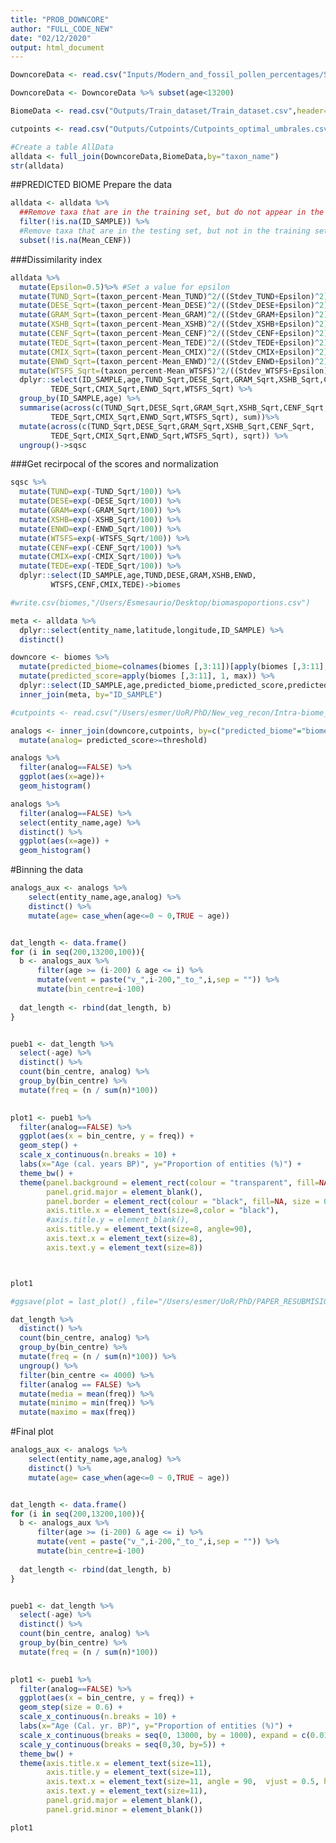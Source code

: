 ```yaml
---
title: "PROB_DOWNCORE"
author: "FULL_CODE_NEW"
date: "02/12/2020"
output: html_document
---
```



```r
DowncoreData <- read.csv("Inputs/Modern_and_fossil_pollen_percentages/SampleData_DOWNCORE.csv",header=TRUE,sep=",")

DowncoreData <- DowncoreData %>% subset(age<13200)

BiomeData <- read.csv("Outputs/Train_dataset/Train_dataset.csv",header=TRUE,sep=",")

cutpoints <- read.csv("Outputs/Cutpoints/Cutpoints_optimal_umbrales.csv") %>% select(biome,threshold)

#Create a table AllData
alldata <- full_join(DowncoreData,BiomeData,by="taxon_name")
str(alldata)
```


##PREDICTED BIOME
Prepare the data
```r
alldata <- alldata %>% 
  ##Remove taxa that are in the training set, but do not appear in the downcore data of the EMBSECBIO region
  filter(!is.na(ID_SAMPLE)) %>% 
  #Remove taxa that are in the testing set, but not in the training set.
  subset(!is.na(Mean_CENF))
```


###Dissimilarity index
```r
alldata %>% 
  mutate(Epsilon=0.5)%>% #Set a value for epsilon
  mutate(TUND_Sqrt=(taxon_percent-Mean_TUND)^2/((Stdev_TUND+Epsilon)^2)) %>% 
  mutate(DESE_Sqrt=(taxon_percent-Mean_DESE)^2/((Stdev_DESE+Epsilon)^2)) %>% 
  mutate(GRAM_Sqrt=(taxon_percent-Mean_GRAM)^2/((Stdev_GRAM+Epsilon)^2)) %>% 
  mutate(XSHB_Sqrt=(taxon_percent-Mean_XSHB)^2/((Stdev_XSHB+Epsilon)^2)) %>% 
  mutate(CENF_Sqrt=(taxon_percent-Mean_CENF)^2/((Stdev_CENF+Epsilon)^2)) %>% 
  mutate(TEDE_Sqrt=(taxon_percent-Mean_TEDE)^2/((Stdev_TEDE+Epsilon)^2)) %>% 
  mutate(CMIX_Sqrt=(taxon_percent-Mean_CMIX)^2/((Stdev_CMIX+Epsilon)^2)) %>% 
  mutate(ENWD_Sqrt=(taxon_percent-Mean_ENWD)^2/((Stdev_ENWD+Epsilon)^2)) %>% 
  mutate(WTSFS_Sqrt=(taxon_percent-Mean_WTSFS)^2/((Stdev_WTSFS+Epsilon)^2)) %>% 
  dplyr::select(ID_SAMPLE,age,TUND_Sqrt,DESE_Sqrt,GRAM_Sqrt,XSHB_Sqrt,CENF_Sqrt,
         TEDE_Sqrt,CMIX_Sqrt,ENWD_Sqrt,WTSFS_Sqrt) %>% 
  group_by(ID_SAMPLE,age) %>% 
  summarise(across(c(TUND_Sqrt,DESE_Sqrt,GRAM_Sqrt,XSHB_Sqrt,CENF_Sqrt,
         TEDE_Sqrt,CMIX_Sqrt,ENWD_Sqrt,WTSFS_Sqrt), sum))%>% 
  mutate(across(c(TUND_Sqrt,DESE_Sqrt,GRAM_Sqrt,XSHB_Sqrt,CENF_Sqrt,
         TEDE_Sqrt,CMIX_Sqrt,ENWD_Sqrt,WTSFS_Sqrt), sqrt)) %>% 
  ungroup()->sqsc
```


###Get recirpocal of the scores and normalization
```r
sqsc %>% 
  mutate(TUND=exp(-TUND_Sqrt/100)) %>% 
  mutate(DESE=exp(-DESE_Sqrt/100)) %>% 
  mutate(GRAM=exp(-GRAM_Sqrt/100)) %>% 
  mutate(XSHB=exp(-XSHB_Sqrt/100)) %>% 
  mutate(ENWD=exp(-ENWD_Sqrt/100)) %>% 
  mutate(WTSFS=exp(-WTSFS_Sqrt/100)) %>% 
  mutate(CENF=exp(-CENF_Sqrt/100)) %>% 
  mutate(CMIX=exp(-CMIX_Sqrt/100)) %>% 
  mutate(TEDE=exp(-TEDE_Sqrt/100)) %>%    
  dplyr::select(ID_SAMPLE,age,TUND,DESE,GRAM,XSHB,ENWD,
         WTSFS,CENF,CMIX,TEDE)->biomes

#write.csv(biomes,"/Users/Esmesaurio/Desktop/biomaspoportions.csv")
```


```r
meta <- alldata %>% 
  dplyr::select(entity_name,latitude,longitude,ID_SAMPLE) %>% 
  distinct()

downcore <- biomes %>% 
  mutate(predicted_biome=colnames(biomes [,3:11])[apply(biomes [,3:11], 1, which.max)]) %>% 
  mutate(predicted_score=apply(biomes [,3:11], 1, max)) %>% 
  dplyr::select(ID_SAMPLE,age,predicted_biome,predicted_score,predicted_score) %>% 
  inner_join(meta, by="ID_SAMPLE")
```

```r

#cutpoints <- read.csv("/Users/esmer/UoR/PhD/New_veg_recon/Intra-biome_variation_method-master/Output/Comparison_matrices_and_metrics_EC4_E_runA/Cutpoints_optimal/Cutpoints_optimal_umbrales.csv") %>% select(biome,threshold)

analogs <- inner_join(downcore,cutpoints, by=c("predicted_biome"="biome")) %>% 
  mutate(analog= predicted_score>=threshold)

analogs %>% 
  filter(analog==FALSE) %>% 
  ggplot(aes(x=age))+
  geom_histogram()

analogs %>% 
  filter(analog==FALSE) %>% 
  select(entity_name,age) %>% 
  distinct() %>% 
  ggplot(aes(x=age)) +
  geom_histogram()
```

#Binning the data
```r
analogs_aux <- analogs %>% 
    select(entity_name,age,analog) %>% 
    distinct() %>% 
    mutate(age= case_when(age<=0 ~ 0,TRUE ~ age))


dat_length <- data.frame()
for (i in seq(200,13200,100)){
  b <- analogs_aux %>% 
      filter(age >= (i-200) & age <= i) %>% 
      mutate(vent = paste("v_",i-200,"_to_",i,sep = "")) %>% 
      mutate(bin_centre=i-100)
  
  dat_length <- rbind(dat_length, b)
}


pueb1 <- dat_length %>% 
  select(-age) %>% 
  distinct() %>% 
  count(bin_centre, analog) %>%
  group_by(bin_centre) %>%
  mutate(freq = (n / sum(n)*100))
  

plot1 <- pueb1 %>% 
  filter(analog==FALSE) %>% 
  ggplot(aes(x = bin_centre, y = freq)) +
  geom_step() +
  scale_x_continuous(n.breaks = 10) +
  labs(x="Age (cal. years BP)", y="Proportion of entities (%)") +
  theme_bw() +
  theme(panel.background = element_rect(colour = "transparent", fill=NA),
        panel.grid.major = element_blank(),
        panel.border = element_rect(colour = "black", fill=NA, size = 0.5),
        axis.title.x = element_text(size=8,color = "black"),
        #axis.title.y = element_blank(),
        axis.title.y = element_text(size=8, angle=90),
        axis.text.x = element_text(size=8),
        axis.text.y = element_text(size=8))



plot1

#ggsave(plot = last_plot() ,file="/Users/esmer/UoR/PhD/PAPER_RESUBMISION_3RD/Paper_figure_test_thresholds_on_past/Proportion_entities.png", height = 5, width = 8, units="cm",dpi=100)
```




```r
dat_length %>% 
  distinct() %>% 
  count(bin_centre, analog) %>%
  group_by(bin_centre) %>%
  mutate(freq = (n / sum(n)*100)) %>% 
  ungroup() %>% 
  filter(bin_centre <= 4000) %>% 
  filter(analog == FALSE) %>% 
  mutate(media = mean(freq)) %>% 
  mutate(minimo = min(freq)) %>% 
  mutate(maximo = max(freq))
```




#Final plot
```r
analogs_aux <- analogs %>% 
    select(entity_name,age,analog) %>% 
    distinct() %>% 
    mutate(age= case_when(age<=0 ~ 0,TRUE ~ age))


dat_length <- data.frame()
for (i in seq(200,13200,100)){
  b <- analogs_aux %>% 
      filter(age >= (i-200) & age <= i) %>% 
      mutate(vent = paste("v_",i-200,"_to_",i,sep = "")) %>% 
      mutate(bin_centre=i-100)
  
  dat_length <- rbind(dat_length, b)
}


pueb1 <- dat_length %>% 
  select(-age) %>% 
  distinct() %>% 
  count(bin_centre, analog) %>%
  group_by(bin_centre) %>%
  mutate(freq = (n / sum(n)*100))
  

plot1 <- pueb1 %>% 
  filter(analog==FALSE) %>% 
  ggplot(aes(x = bin_centre, y = freq)) +
  geom_step(size = 0.6) +
  scale_x_continuous(n.breaks = 10) +
  labs(x="Age (Cal. yr. BP)", y="Proportion of entities (%)") +
  scale_x_continuous(breaks = seq(0, 13000, by = 1000), expand = c(0.01, 0)) +
  scale_y_continuous(breaks = seq(0,30, by=5)) +
  theme_bw() +
  theme(axis.title.x = element_text(size=11),
        axis.title.y = element_text(size=11),
        axis.text.x = element_text(size=11, angle = 90,  vjust = 0.5, hjust=1),
        axis.text.y = element_text(size=11),
        panel.grid.major = element_blank(),
        panel.grid.minor = element_blank())

plot1
```




